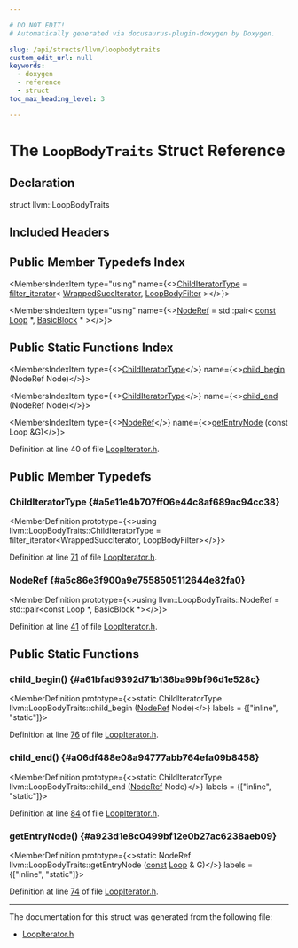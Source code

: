 ```yaml
---

# DO NOT EDIT!
# Automatically generated via docusaurus-plugin-doxygen by Doxygen.

slug: /api/structs/llvm/loopbodytraits
custom_edit_url: null
keywords:
  - doxygen
  - reference
  - struct
toc_max_heading_level: 3

---
```





# The `LoopBodyTraits` Struct Reference

<DoxygenPage pluginConfig={pluginConfig}>



## Declaration

<CodeBlock>struct llvm::LoopBodyTraits</CodeBlock>

## Included Headers

<IncludesList>
<IncludesListItem
  filePath="llvm/Analysis/LoopIterator.h"
  permalink="/docs/api/files/include/include/llvm/include/llvm/analysis/loopiterator-h"
  isLocal="true" />
</IncludesList>

## Public Member Typedefs Index

<MembersIndex>

<MembersIndexItem
  type="using"
  name={<><a href="#a5e11e4b707ff06e44c8af689ac94cc38">ChildIteratorType</a> = <a href="/docs/api/namespaces/llvm/#a34dde99f929971dfc4e50bb63dd7aecb">filter&#95;iterator</a>&lt; <a href="/docs/api/classes/llvm/loopbodytraits/wrappedsucciterator">WrappedSuccIterator</a>, <a href="/docs/api/structs/llvm/loopbodytraits/loopbodyfilter">LoopBodyFilter</a> &gt;</>}>
</MembersIndexItem>

<MembersIndexItem
  type="using"
  name={<><a href="#a5c86e3f900a9e7558505112644e82fa0">NodeRef</a> = std::pair&lt; <a href="/docs/api/files/lib/lib/target/lib/target/aarch64/aarch64promoteconstant-cpp/#a90f8350fecae261c25be85d38b451bff">const</a> <a href="/docs/api/classes/llvm/loop">Loop</a> &#42;, <a href="/docs/api/classes/llvm/basicblock">BasicBlock</a> &#42; &gt;</>}>
</MembersIndexItem>

</MembersIndex>

## Public Static Functions Index

<MembersIndex>

<MembersIndexItem
  type={<><a href="#a5e11e4b707ff06e44c8af689ac94cc38">ChildIteratorType</a></>}
  name={<><a href="#a61bfad9392d71b136ba99bf96d1e528c">child&#95;begin</a> (NodeRef Node)</>}>
</MembersIndexItem>

<MembersIndexItem
  type={<><a href="#a5e11e4b707ff06e44c8af689ac94cc38">ChildIteratorType</a></>}
  name={<><a href="#a06df488e08a94777abb764efa09b8458">child&#95;end</a> (NodeRef Node)</>}>
</MembersIndexItem>

<MembersIndexItem
  type={<><a href="#a5c86e3f900a9e7558505112644e82fa0">NodeRef</a></>}
  name={<><a href="#a923d1e8c0499bf12e0b27ac6238aeb09">getEntryNode</a> (const Loop &amp;G)</>}>
</MembersIndexItem>

</MembersIndex>


Definition at line 40 of file <a href="/docs/api/files/include/include/llvm/include/llvm/analysis/loopiterator-h">LoopIterator.h</a>.

<SectionDefinition>

## Public Member Typedefs

### ChildIteratorType {#a5e11e4b707ff06e44c8af689ac94cc38}

<MemberDefinition
  prototype={<>using llvm::LoopBodyTraits::ChildIteratorType = 
      filter&#95;iterator&lt;WrappedSuccIterator, LoopBodyFilter&gt;</>}>

Definition at line <a href="/docs/api/files/include/include/llvm/include/llvm/analysis/loopiterator-h/#l00071">71</a> of file <a href="/docs/api/files/include/include/llvm/include/llvm/analysis/loopiterator-h">LoopIterator.h</a>.
</MemberDefinition>

### NodeRef {#a5c86e3f900a9e7558505112644e82fa0}

<MemberDefinition
  prototype={<>using llvm::LoopBodyTraits::NodeRef =  std::pair&lt;const Loop &#42;, BasicBlock &#42;&gt;</>}>

Definition at line <a href="/docs/api/files/include/include/llvm/include/llvm/analysis/loopiterator-h/#l00041">41</a> of file <a href="/docs/api/files/include/include/llvm/include/llvm/analysis/loopiterator-h">LoopIterator.h</a>.
</MemberDefinition>

</SectionDefinition>

<SectionDefinition>

## Public Static Functions

### child&#95;begin() {#a61bfad9392d71b136ba99bf96d1e528c}

<MemberDefinition
  prototype={<>static ChildIteratorType llvm::LoopBodyTraits::child&#95;begin (<a href="#a5c86e3f900a9e7558505112644e82fa0">NodeRef</a> Node)</>}
  labels = {["inline", "static"]}>

Definition at line <a href="/docs/api/files/include/include/llvm/include/llvm/analysis/loopiterator-h/#l00076">76</a> of file <a href="/docs/api/files/include/include/llvm/include/llvm/analysis/loopiterator-h">LoopIterator.h</a>.
</MemberDefinition>

### child&#95;end() {#a06df488e08a94777abb764efa09b8458}

<MemberDefinition
  prototype={<>static ChildIteratorType llvm::LoopBodyTraits::child&#95;end (<a href="#a5c86e3f900a9e7558505112644e82fa0">NodeRef</a> Node)</>}
  labels = {["inline", "static"]}>

Definition at line <a href="/docs/api/files/include/include/llvm/include/llvm/analysis/loopiterator-h/#l00084">84</a> of file <a href="/docs/api/files/include/include/llvm/include/llvm/analysis/loopiterator-h">LoopIterator.h</a>.
</MemberDefinition>

### getEntryNode() {#a923d1e8c0499bf12e0b27ac6238aeb09}

<MemberDefinition
  prototype={<>static NodeRef llvm::LoopBodyTraits::getEntryNode (<a href="/docs/api/files/lib/lib/target/lib/target/aarch64/aarch64promoteconstant-cpp/#a90f8350fecae261c25be85d38b451bff">const</a> <a href="/docs/api/classes/llvm/loop">Loop</a> &amp; G)</>}
  labels = {["inline", "static"]}>

Definition at line <a href="/docs/api/files/include/include/llvm/include/llvm/analysis/loopiterator-h/#l00074">74</a> of file <a href="/docs/api/files/include/include/llvm/include/llvm/analysis/loopiterator-h">LoopIterator.h</a>.
</MemberDefinition>

</SectionDefinition>

<hr/>

The documentation for this struct was generated from the following file:

<ul>
<li><a href="/docs/api/files/include/include/llvm/include/llvm/analysis/loopiterator-h">LoopIterator.h</a></li>
</ul>

</DoxygenPage>

